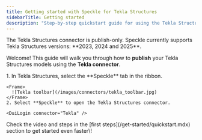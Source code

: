 ```yaml
---
title: Getting started with Speckle for Tekla Structures
sidebarTitle: Getting started
description: "Step-by-step quickstart guide for using the Tekla Structures connector"
---
```


<Note>
  The Tekla Structures connector is publish-only.
</Note>

<Info>
  Speckle currently supports Tekla Structures versions: **2023, 2024 and 2025**.
</Info>

Welcome\! This guide will walk you through how to **publish** your Tekla Structures models using the **Tekla connector**.


<BeforeYouBegin app="Tekla" />

<Steps>
  <Step title="Open the Tekla Structures connector">
    1. In Tekla Structures, select the **Speckle** tab in the ribbon.

    <Frame>
      ![Tekla toolbar](/images/connectors/tekla_toolbar.jpg)
    </Frame>
    2. Select **Speckle** to open the Tekla Structures connector.

    <DuiLogin connector="Tekla" />
  </Step>
</Steps>

<Tip>
  Check the video and steps in the [first steps](/get-started/quickstart.mdx) section to get started even faster\!
</Tip>


<ConnectorConclusion connector="Tekla" actions="publish" />


<LearnMore />
